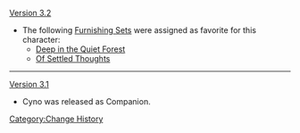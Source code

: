 [[Version 3.2]]
* The following [[Furnishing Sets]] were assigned as favorite for this character:
** [[Deep in the Quiet Forest]]
** [[Of Settled Thoughts]]
----
[[Version 3.1]]
* Cyno was released as Companion.
<noinclude>[[Category:Change History]]</noinclude>